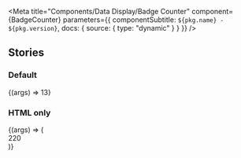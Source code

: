 

<Meta
  title="Components/Data Display/Badge Counter"
  component={BadgeCounter}
  parameters={{ componentSubtitle: `${pkg.name} - ${pkg.version}`, docs: { source: { type: "dynamic" } } }}
/>

<Description markdown={readme} />

## Stories

### Default

<Canvas>
  <Story
    name="Default"
  >
    {(args) => <BadgeCounter>13</BadgeCounter>}
  </Story>
</Canvas>

### HTML only

<Canvas>
  <Story
    name="HTML only"
  >
    {(args) => (
      <div class="denhaag-badge-counter">
        <div class="denhaag-dot-indicator denhaag-dot-indicator--overlap-rectangle">
          <div class="denhaag-badge-counter__counter">220</div>
          <div class="denhaag-dot-indicator__dot"></div>
        </div>
      </div>
    )}
  </Story>
</Canvas>

<ArgsTable of={BadgeCounter} />
